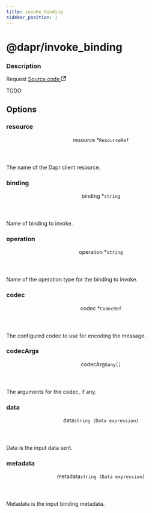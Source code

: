 ```yaml
---
title: invoke_binding
sidebar_position: 1
---
```



# @dapr/invoke_binding

<div class="attributes">

### Description

<p>
  <span className="badge badgeDarkBlue">Request</span>
  <a href="https://github.com/nanobus/nanobus/blob/main/pkg/actions/dapr/binding_invoke.go" target="_blank" rel="noopener noreferrer">Source code <svg width="13.5" height="13.5" aria-hidden="true" viewBox="0 0 24 24" class="iconExternalLink_node_modules-@docusaurus-theme-classic-lib-theme-Icon-ExternalLink-styles-module"><path fill="currentColor" d="M21 13v10h-21v-19h12v2h-10v15h17v-8h2zm3-12h-10.988l4.035 4-6.977 7.07 2.828 2.828 6.977-7.07 4.125 4.172v-11z"></path></svg></a>
</p>

</div>

TODO

## Options

<div class="attributes">

### resource

<div class="attribute">
  <header>
    <span className="badge badgeDarkBlue">resource <span className="required">*</span>
      <a class="hash-link" href="#resource" title="Direct link to resource">​</a>
    </span>
    <code>ResourceRef</code>
  </header>

The name of the Dapr client resource.

</div>

### binding

<div class="attribute">
  <header>
    <span className="badge badgeDarkBlue">binding <span className="required">*</span>
      <a class="hash-link" href="#binding" title="Direct link to binding">​</a>
    </span>
    <code>string</code>
  </header>

Name of binding to invoke.

</div>

### operation

<div class="attribute">
  <header>
    <span className="badge badgeDarkBlue">operation <span className="required">*</span>
      <a class="hash-link" href="#operation" title="Direct link to operation">​</a>
    </span>
    <code>string</code>
  </header>

Name of the operation type for the binding to invoke.

</div>

### codec

<div class="attribute">
  <header>
    <span className="badge badgeDarkBlue">codec <span className="required">*</span>
      <a class="hash-link" href="#codec" title="Direct link to codec">​</a>
    </span>
    <code>CodecRef</code>
  </header>

The configured codec to use for encoding the message.

</div>

### codecArgs

<div class="attribute">
  <header>
    <span className="badge badgeDarkBlue">codecArgs
      <a class="hash-link" href="#codecargs" title="Direct link to codecArgs">​</a>
    </span>
    <code>any[]</code>
  </header>

The arguments for the codec, if any.

</div>

### data

<div class="attribute">
  <header>
    <span className="badge badgeDarkBlue">data
      <a class="hash-link" href="#data" title="Direct link to data">​</a>
    </span>
    <code>string (Data expression)</code>
  </header>

Data is the input data sent.

</div>

### metadata

<div class="attribute">
  <header>
    <span className="badge badgeDarkBlue">metadata
      <a class="hash-link" href="#metadata" title="Direct link to metadata">​</a>
    </span>
    <code>string (Data expression)</code>
  </header>

Metadata is the input binding metadata.

</div>

</div>

